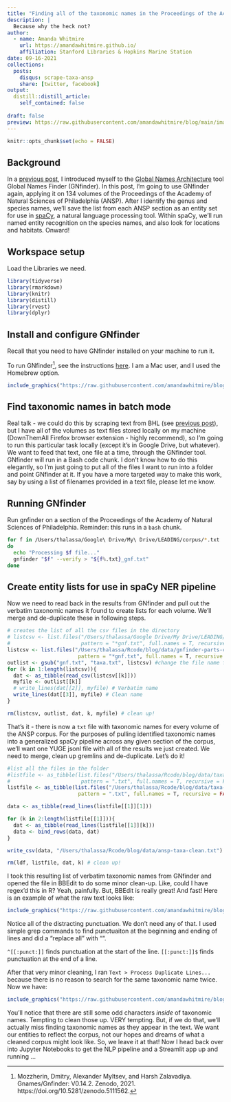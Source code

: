 ```yaml
---
title: "Finding all of the taxonomic names in the Proceedings of the Academy of Natural Sciences of Philadelphia"
description: |
  Because why the heck not?
author:
  - name: Amanda Whitmire
    url: https://amandawhitmire.github.io/
    affiliation: Stanford Libraries & Hopkins Marine Station
date: 09-16-2021
collections:
  posts:
    disqus: scrape-taxa-ansp
    share: [twitter, facebook]
output:
  distill::distill_article:
    self_contained: false
    
draft: false
preview: https://raw.githubusercontent.com/amandawhitmire/blog/main/images/ansp-taxa-raw.jpg
---
```



```r
knitr::opts_chunk$set(echo = FALSE)
```

## Background

In a [previous post](https://amandawhitmire.github.io/blog/posts/2021-08-05-exploring-gnfinder/), I introduced myself to the [Global Names Architecture](https://globalnames.org/apps/) tool Global Names Finder (GNfinder). In this post, I'm going to use GNfinder again, applying it on 134 volumes of the Proceedings of the Academy of Natural Sciences of Philadelphia (ANSP). After I identify the genus and species names, we'll save the list from each ANSP section as an entity set for use in [spaCy](https://spacy.io/), a natural language processing tool. Within spaCy, we'll run named entity recognition on the species names, and also look for locations and habitats. Onward!

## Workspace setup

Load the Libraries we need.

```r
library(tidyverse)
library(rmarkdown)
library(knitr)
library(distill)
library(rvest)
library(dplyr)
```

## Install and configure GNfinder

Recall that you need to have GNfinder installed on your machine to run it.

To run GNfinder^[Mozzherin, Dmitry, Alexander Myltsev, and Harsh Zalavadiya. Gnames/Gnfinder: V0.14.2. Zenodo, 2021. https://doi.org/10.5281/zenodo.5111562.
], see the instructions [here](https://github.com/gnames/gnfinder). I am a Mac user, and I used the Homebrew option.

```r
include_graphics("https://raw.githubusercontent.com/amandawhitmire/blog/main/images/gnfinder-install.jpg")
```

## Find taxonomic names in batch mode

Real talk - we could do this by scraping text from BHL (see [previous post](https://amandawhitmire.github.io/blog/posts/2021-06-23-using-the-bhl-api/)), but I have all of the volumes as text files stored locally on my machine (DownThemAll Firefox browser extension - highly recommend), so I'm going to run this particular task locally (except it's in Google Drive, but whatever). We want to feed that text, one file at a time, through the GNfinder tool. GNfinder will run in a Bash code chunk. I don't know how to do this elegantly, so I'm just going to put all of the files I want to run into a folder and point GNfinder at it. If you have a more targeted way to make this work, say by using a list of filenames provided in a text file, please let me know.

## Running GNfinder

Run gnfinder on a section of the Proceedings of the Academy of Natural Sciences of Philadelphia. Reminder: this runs in a `bash` chunk.

```bash
for f in /Users/thalassa/Google\ Drive/My\ Drive/LEADING/corpus/*.txt
do 
  echo "Processing $f file..."
  gnfinder "$f" --verify > "${f%.txt}_gnf.txt"
done
```

## Create entity lists for use in spaCy NER pipeline

Now we need to read back in the results from GNfinder and pull out the verbatim taxonomic names it found to create lists for each volume. We'll merge and de-duplicate these in following steps.

```r
# creates the list of all the csv files in the directory
# listcsv <- list.files("/Users/thalassa/Google Drive/My Drive/LEADING/corpus/gnfinder",
#                       pattern = "*gnf.txt", full.names = T, recursive = TRUE)
listcsv <- list.files("/Users/thalassa/Rcode/blog/data/gnfinder-parts-clean",
                       pattern = "*gnf.txt", full.names = T, recursive = FALSE)
outlist <- gsub("gnf.txt", "taxa.txt", listcsv) #change the file name for the entity files
for (k in 1:length(listcsv)){
  dat <- as_tibble(read_csv(listcsv[[k]]))
  myfile <- outlist[[k]]
  # write_lines(dat[[2]], myfile) # Verbatim name
  write_lines(dat[[3]], myfile) # Clean name
}

rm(listcsv, outlist, dat, k, myfile) # clean up!
``` 

That's it - there is now a `txt` file with taxonomic names for every volume of the ANSP corpus. For the purposes of pulling identified taxonomic names into a generalized spaCy pipeline across any given section of the corpus, we'll want one YUGE jsonl file with all of the results we just created. We need to merge, clean up gremlins and de-duplicate. Let's do it!

```r

#list all the files in the folder
#listfile <- as_tibble(list.files("/Users/thalassa/Rcode/blog/data/taxa-verbatim-txt",
#                       pattern = ".txt", full.names = T, recursive = FALSE))
listfile <- as_tibble(list.files("/Users/thalassa/Rcode/blog/data/taxa-clean-txt",
                       pattern = ".txt", full.names = T, recursive = FALSE))

data <- as_tibble(read_lines(listfile[[1]][1]))

for (k in 2:length(listfile[[1]])){
  dat <- as_tibble(read_lines(listfile[[1]][k]))
  data <- bind_rows(data, dat)
}

write_csv(data, "/Users/thalassa/Rcode/blog/data/ansp-taxa-clean.txt")

rm(ldf, listfile, dat, k) # clean up!
``` 

I took this resulting list of verbatim taxonomic names from GNfinder and opened the file in BBEdit to do some minor clean-up. Like, could I have regex'd this in R? Yeah, painfully. But, BBEdit is really great! And fast! Here is an example of what the raw text looks like:

```r
include_graphics("https://raw.githubusercontent.com/amandawhitmire/blog/main/images/ansp-taxa-raw.jpg")
```

Notice all of the distracting punctuation. We don't need any of that. I used simple grep commands to find punctuaiton at the beginning and ending of lines and did a "replace all" with "".

`^[[:punct:]]` finds punctuation at the start of the line.
`[[:punct:]]$` finds punctuation at the end of a line.

After that very minor cleaning, I ran `Text > Process Duplicate Lines...` because there is no reason to search for the same taxonomic name twice. Now we have:

```r
include_graphics("https://raw.githubusercontent.com/amandawhitmire/blog/main/images/ansp-taxa-cleaned.jpg")
```

You'll notice that there are still some odd characters _inside_ of taxonomic names. Tempting to clean those up. VERY tempting. But, if we do that, we'll actually miss finding taxonomic names as they appear in the text. We want our entities to reflect the corpus, not our hopes and dreams of what a cleaned corpus might look like. So, we leave it at that! Now I head back over into Jupyter Notebooks to get the NLP pipeline and a Streamlit app up and running ...